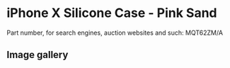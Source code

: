 
# iPhone X Silicone Case - Pink Sand

Part number, for search engines, auction websites and such: MQT62ZM/A

## Image gallery

<div style={{ width: "768px" }}>
  <GalleryComponent
    images={[
      {
        original: "/everysource/MQT62.webp",
        thumbnail: "/everypreview/MQT62.webp",
      },
      {
        original: "/everysource/MQT62_AV1_SILVER.webp",
        thumbnail: "/everypreview/MQT62_AV1_SILVER.webp",
      },
      {
        original: "/everysource/MQT62_AV1_SPACE_GRAY.webp",
        thumbnail: "/everypreview/MQT62_AV1_SPACE_GRAY.webp",
      },
      {
        original: "/everysource/MQT62_AV2.webp",
        thumbnail: "/everypreview/MQT62_AV2.webp",
      }
    ]}
  />
</div>